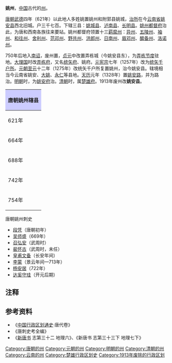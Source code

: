 {{云南历史侧栏模板|摺疊=auto}}
'''姚州'''，[[中国|中国]]古代的[[州|州]]。

[[唐朝|唐朝]][[武德|武德]]四年（621年）以此地人多姓姚置姚州和附郭县姚城，[[治所|治所]]在今[[云南省|云南省]][[姚安县|姚安县]]西北旧城。户三千七百。下辖三县：[[姚城县|姚城县]]、[[泸南县|泸南县]]、[[长明县|长明县]]。[[姚州都督府|姚州都督府]]治此，为唐和西南各族往来要站。姚州都督府领置十三[[羁縻州|羁縻州]]：[[异州|异州]]、[[五陵州|五陵州]]、[[袖州|袖州]]、[[和往州|和往州]]、[[舍利州|舍利州]]、[[范邓州|范邓州]]、[[野共州|野共州]]、[[洪郎州|洪郎州]]、[[日南州|日南州]]、[[眉邓州|眉邓州]]、[[醿备州|醿备州]]、[[洛诺州|洛诺州]]。

750年后地入[[南诏|南诏]]，废州置，[[貞元_(唐朝)|贞元]]中改置弄栋城（今姚安县东），为[[弄栋节度|弄栋节度]]驻地。[[大理国|大理国]]时改[[弄栋府|弄栋府]]，又名[[统矢府|统矢府]]、姚府。[[元宪宗|元宪宗]]七年（1257年）改为[[统矢千户所|统矢千户所]]。[[元朝|元朝]][[至元_(忽必烈)|至元]]十二年（1275年）改统矢千户所复置姚州，治今姚安县。辖境相当今云南省姚安、[[大姚县|大姚]]、[[永仁县|永仁]]等县地。[[天历_(元朝)|天历]]元年（1328年）置[[姚安路|姚安路]]，并为路治。[[明朝|明朝]]时，为[[姚安府|姚安府]]治。[[清朝|清朝]]时，属[[楚雄府|楚雄府]]。1913年废州改'''姚安县'''。

{| align=center class="wikitable" style="width:600px; text-align:center"
|-
!colspan="2" style="background:#ccccff"|'''唐朝姚州辖县'''
|-
|621年||[[姚城县|姚城县]]<ref>[[姚安县|姚安县]][[光禄镇|光禄镇]]旧城村</ref>、[[长明县|长明县]]<ref>[[姚安县|姚安县]]大龙口镇</ref>
|-
|664年||[[姚城县|姚城县]]<ref>[[姚安县|姚安县]][[仁和镇|仁和镇]]清河村</ref>、[[长明县|长明县]]
|-
|688年||[[姚城县|姚城县]]、[[长明县|长明县]]（增设[[长城县|长城县]]<ref>[[大姚县|大姚县]]七街乡长冲阱</ref>）
|-
|742年||[[姚城县|姚城县]]、[[长明县|长明县]]、[[长城县|长城县]]（改为[[泸南县|泸南县]]）
|-
|754年||[[姚城县|姚城县]]、[[长明县|长明县]]、[[泸南县|泸南县]]（陷于南诏）
|}

;唐朝姚州刺史
*[[段凭|段凭]]（唐朝初年）
*[[吴师盛|吴师盛]]（669年）
*[[召弘安|召弘安]]（武周时）
*[[裴怀古|裴怀古]]（武周时，未任）
*[[皇甫文备|皇甫文备]]（长安年间）
*[[李蒙|李蒙]]（景云年间—713年）
*[[杨安居|杨安居]]（722年）
*[[达奚守珪|达奚守珪]]（开元后期）

== 注释 ==
{{reflist}}
== 参考资料 ==
* 《[[中国行政区划通史|中国行政区划通史]]·唐代卷》
* 《唐刺史考全编》
*《[[新唐书|新唐书]] 志第三十二 地理六》、《新唐书 志第三十三下 地理七下》

{{云南历史|秦至唐}}
{{唐朝行政區劃|nocat}}
{{DEFAULTSORT:Y}} 
[[Category:唐朝的州|Category:唐朝的州]]
[[Category:元朝的州|Category:元朝的州]]
[[Category:明朝的州|Category:明朝的州]]
[[Category:清朝的州|Category:清朝的州]] 
[[Category:云南的州|Category:云南的州]]
[[Category:楚雄行政区划史|Category:楚雄行政区划史]]
[[Category:1913年废除的行政区划|Category:1913年废除的行政区划]]